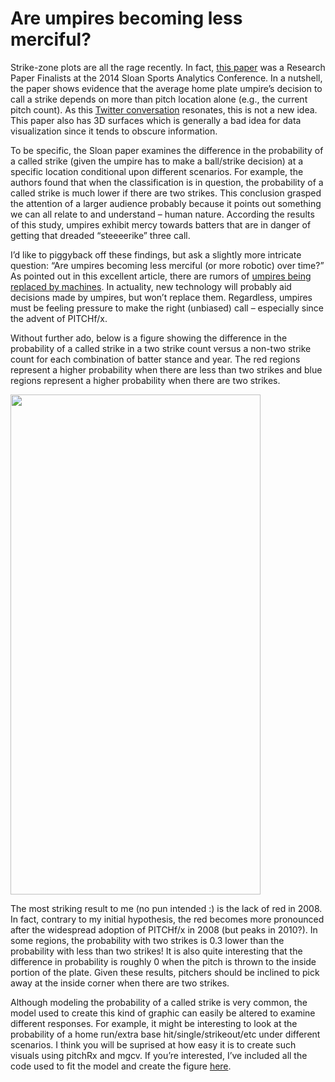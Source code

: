 Are umpires becoming less merciful?
========================================================

Strike-zone plots are all the rage recently. In fact, [this paper](http://www.sloansportsconference.com/wp-content/uploads/2014/02/2014_SSAC_What-Does-it-Take-to-Call-a-Strike.pdf) was a Research Paper Finalists at the 2014 Sloan Sports Analytics Conference. In a nutshell, the paper shows evidence that the average home plate umpire's decision to call a strike depends on more than pitch location alone (e.g., the current pitch count). As this [Twitter conversation](https://twitter.com/DKThomp/status/439142203961901058) resonates, this is not a new idea. This paper also has 3D surfaces which is generally a bad idea for data visualization since it tends to obscure information.

To be specific, the Sloan paper examines the difference in the probability of a called strike (given the umpire has to make a ball/strike decision) at a specific location conditional upon different scenarios. For example, the authors found that when the classification is in question, the probability of a called strike is much lower if there are two strikes. This conclusion grasped the attention of a larger audience probably because it points out something we can all relate to and understand -- human nature. According the results of this study, umpires exhibit mercy towards batters that are in danger of getting that dreaded "steeeerike" three call.

I'd like to piggyback off these findings, but ask a slightly more intricate question: "Are umpires becoming less merciful (or more robotic) over time?" As pointed out in this excellent article, there are rumors of [umpires being replaced by machines](http://grantland.com/features/ben-lindbergh-possibility-machines-replacing-umpires/). In actuality, new technology will probably aid decisions made by umpires, but won't replace them. Regardless, umpires must be feeling pressure to make the right (unbiased) call -- especially since the advent of PITCHf/x. 

Without further ado, below is a figure showing the difference in the probability of a called strike in a two strike count versus a non-two strike count for each combination of batter stance and year. The red regions represent a higher probability when there are less than two strikes and blue regions represent a higher probability when there are two strikes.

<div align="center">
<img src="strike-plot2.png" width="400" height="800"></img>
</div>

The most striking result to me (no pun intended :) is the lack of red in 2008. In fact, contrary to my initial hypothesis, the red becomes more pronounced after the widespread adoption of PITCHf/x in 2008 (but peaks in 2010?). In some regions, the probability with two strikes is 0.3 lower than the probability with less than two strikes! It is also quite interesting that the difference in probability is roughly 0 when the pitch is thrown to the inside portion of the plate. Given these results, pitchers should be inclined to pick away at the inside corner when there are two strikes.

Although modeling the probability of a called strike is very common, the model used to create this kind of graphic can easily be altered to examine different responses. For example, it might be interesting to look at the probability of a home run/extra base hit/single/strikeout/etc under different scenarios. I think you will be suprised at how easy it is to create such visuals using pitchRx and mgcv. If you're interested, I've included all the code used to fit the model and create the figure [here](https://gist.github.com/cpsievert/9459745).